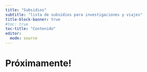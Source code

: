 ---
title: "Subsidios"
subtitle: "lista de subsidios para investigaciones y viajes"
title-block-banner: true
#toc: true
toc-title: "Contenido"
editor: 
  mode: source
---

# Próximamente!